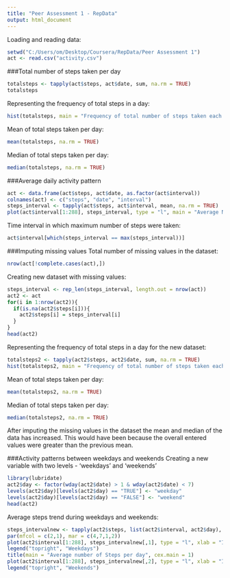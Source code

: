 ```yaml
---
title: "Peer Assessment 1 - RepData"
output: html_document
---
```


Loading and reading data:
```r
setwd("C:/Users/om/Desktop/Coursera/RepData/Peer Assessment 1")
act <- read.csv("activity.csv")
```

###Total number of steps taken per day
```r
totalsteps <- tapply(act$steps, act$date, sum, na.rm = TRUE)
totalsteps
```

Representing the frequency of total steps in a day:
```r
hist(totalsteps, main = "Frequency of total number of steps taken each day", xlab = "Total Number of steps each day", ylab = "Number of days")
```

Mean of total steps taken per day:
```r
mean(totalsteps, na.rm = TRUE)
```

Median of total steps taken per day:
```r
median(totalsteps, na.rm = TRUE)
```

###Average daily activity pattern
```r
act <- data.frame(act$steps, act$date, as.factor(act$interval))
colnames(act) <- c("steps", "date", "interval")
steps_interval <- tapply(act$steps, act$interval, mean, na.rm = TRUE)
plot(act$interval[1:288], steps_interval, type = "l", main = "Average Number of steps taken across all days", xlab = "Time Interval", ylab = "Average number of steps")
```

Time interval in which maximum number of steps were taken:
```r
act$interval[which(steps_interval == max(steps_interval))]
```

###Imputing missing values
Total number of missing values in the dataset:
```r
nrow(act[!complete.cases(act),])
```

Creating new dataset with missing values:
```r
steps_interval <- rep_len(steps_interval, length.out = nrow(act))
act2 <- act
for(i in 1:nrow(act2)){
  if(is.na(act2$steps[i])){
    act2$steps[i] = steps_interval[i]
  }
}
head(act2)
```

Representing the frequency of total steps in a day for the new dataset:
```r
totalsteps2 <- tapply(act2$steps, act2$date, sum, na.rm = TRUE)
hist(totalsteps2, main = "Frequency of total number of steps taken each day", xlab = "Total Number of steps each day", ylab = "Number of days")
```

Mean of total steps taken per day:
```r
mean(totalsteps2, na.rm = TRUE)
```

Median of total steps taken per day:
```r
median(totalsteps2, na.rm = TRUE)
```
After imputing the missing values in the dataset the mean and median of the data has increased. This would have been because the overall entered values were greater than the previous mean.

###Activity patterns between weekdays and weekends
Creating a new variable with two levels - 'weekdays' and 'weekends'
```r
library(lubridate)
act2$day <- factor(wday(act2$date) > 1 & wday(act2$date) < 7)
levels(act2$day)[levels(act2$day) == "TRUE"] <- "weekday"
levels(act2$day)[levels(act2$day) == "FALSE"] <- "weekend"
head(act2)
```

Average steps trend during weekdays and weekends:
```r
steps_intervalnew <- tapply(act2$steps, list(act2$interval, act2$day), mean, na.rm = TRUE)
par(mfcol = c(2,1), mar = c(4,7,1,2))
plot(act2$interval[1:288], steps_intervalnew[,1], type = "l", xlab = "Interval", ylab = "Number of steps")
legend("topright", "Weekdays")
title(main = "Average number of Steps per day", cex.main = 1)
plot(act2$interval[1:288], steps_intervalnew[,2], type = "l", xlab = "Interval", ylab = "Number of steps")
legend("topright", "Weekends")
```